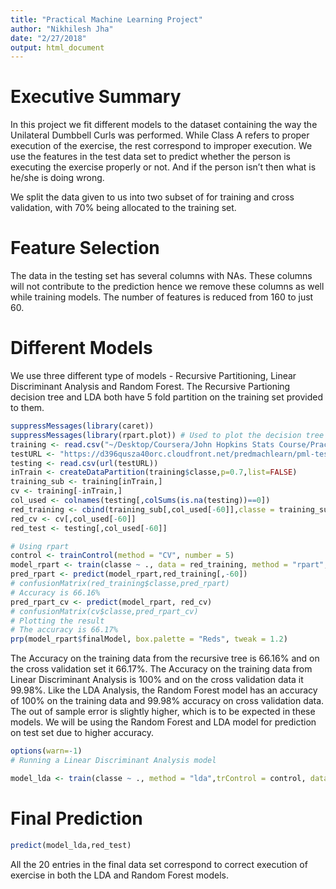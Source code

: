 ```yaml
---
title: "Practical Machine Learning Project"
author: "Nikhilesh Jha"
date: "2/27/2018"
output: html_document
---
```


# Executive Summary
In this project we fit different models to the dataset containing the way the Unilateral Dumbbell Curls was performed. While Class A refers to proper execution of the exercise, the rest correspond to improper execution. We use the features in the test data set to predict whether the person is executing the exercise properly or not. And if the person isn't then what is he/she is doing wrong.

We split the data given to us into two subset of for training and cross validation, with 70% being allocated to the training set.

# Feature Selection
The data in the testing set has several columns with NAs. These columns will not contribute to the prediction hence we remove these columns as well while training models.
The number of features is reduced from 160 to just 60.

# Different Models
We use three different type of models - Recursive Partitioning, Linear Discriminant Analysis and Random Forest.
The Recursive Partioning decision tree and LDA both have 5 fold partition on the training set provided to them.
```r
suppressMessages(library(caret))
suppressMessages(library(rpart.plot)) # Used to plot the decision tree
training <- read.csv("~/Desktop/Coursera/John Hopkins Stats Course/Practical Machine Learning/pml-training.csv")
testURL <- "https://d396qusza40orc.cloudfront.net/predmachlearn/pml-testing.csv"
testing <- read.csv(url(testURL))
inTrain <- createDataPartition(training$classe,p=0.7,list=FALSE)
training_sub <- training[inTrain,]
cv <- training[-inTrain,]
col_used <- colnames(testing[,colSums(is.na(testing))==0])
red_training <- cbind(training_sub[,col_used[-60]],classe = training_sub$classe)
red_cv <- cv[,col_used[-60]]
red_test <- testing[,col_used[-60]]

# Using rpart
control <- trainControl(method = "CV", number = 5)
model_rpart <- train(classe ~ ., data = red_training, method = "rpart",trControl = control)
pred_rpart <- predict(model_rpart,red_training[,-60])
# confusionMatrix(red_training$classe,pred_rpart)
# Accuracy is 66.16%
pred_rpart_cv <- predict(model_rpart, red_cv)
# confusionMatrix(cv$classe,pred_rpart_cv)
# Plotting the result
# The accuracy is 66.17%
prp(model_rpart$finalModel, box.palette = "Reds", tweak = 1.2)
```


The Accuracy on the training data from the recursive tree is 66.16% and on the cross validation set it 66.17%.
The Accuracy on the training data from Linear Discriminant Analysis is 100% and on the cross validation data it 99.98%.
Like the LDA Analysis, the Random Forest model has an accuracy of 100% on the training data and 99.98% accuracy on cross validation data.
The out of sample error is slightly higher, which is to be expected in these models.
We will be using the Random Forest and LDA model for prediction on test set due to higher accuracy.


```r
options(warn=-1)
# Running a Linear Discriminant Analysis model

model_lda <- train(classe ~ ., method = "lda",trControl = control, data = red_training)

```
# Final Prediction
```r
predict(model_lda,red_test)
```
All the 20 entries in the final data set correspond to correct execution of exercise in both the LDA and Random Forest models.